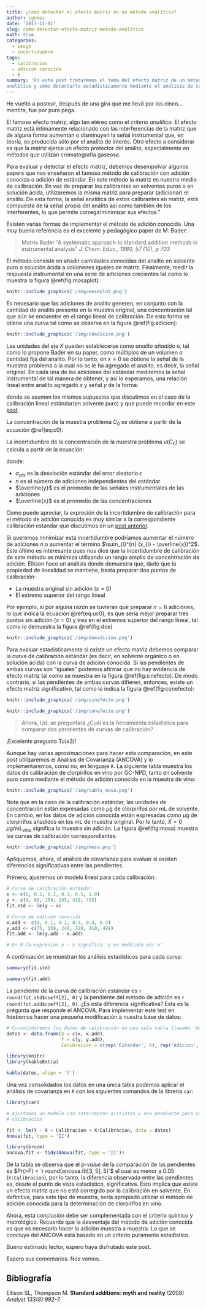```yaml
---
title: ¿Cómo detectar el efecto matriz en un método analítico?
author: cgomez
date: '2017-11-01'
slug: como-detectar-efecto-matriz-metodo-analitico
math: true
categories:
  - sesgo
  - incertidumbre
tags:
  - calibracion
  - adicion conocida
  - R
summary: 'En este post trataremos el tema del efecto matriz de un método 
analítico y cómo detectarlo estadísticamente mediante el análisis de covarianza'
---
```




He vuelto a postear, después de una gira que me llevó por los cinco... 
mentira, fue por pura pega.

El famoso efecto matriz, algo tan etéreo como el _criterio analítico_.
El efecto matriz está íntimamente relacionado con las interferencias de la 
matriz que de alguna forma aumentan o disminuyen la señal instrumental que, 
en teoría, es producida sólo por el analito de interés. Otro efecto a considerar
es que la matriz ejerce un efecto protector del analito, especialmente en
métodos que utilizan cromatografía gaseosa.


Para evaluar y detectar el efecto matriz, debemos desempolvar algunos papers
que nos enseñaron el famoso método de calibración con adición conocida o 
adición de estándar. En este método la matriz es nuestro 
medio de calibración. En vez de preparar los calibrantes en solventes puros o 
en solución ácida, utilizaremos la misma matriz para preparar (adicionar) 
el analito. De esta forma, la señal analítica de estos calibrantes en matriz, está 
compuesta de la señal propia del analito así como también de los
interferentes, lo que permite corregir/minimizar sus efectos."

Existen varias formas de implementar el método de adición conocida. Una muy
buena referencia es el excelente y pedagógico paper de M. Bader:

> Morris Bader "A systematic approach to standard addition methods in 
instrumental analysis" _J. Chem. Educ., 1980, 57 (10), p 703_

El método consiste en añadir cantidades conocidas del analito en solvente 
puro o solución ácida a volúmenes iguales de matriz. Finalmente, medir la respuesta 
instrumental en una serie de
adiciones crecientes tal como lo muestra la figura \@ref(fig:mosaplot):

```r

knitr::include_graphics('/img/mosaplot.png')

```



Es necesario que las adiciones de analito generen, en 
conjunto con la cantidad de analito presente en la muestra original, 
una concentración
tal que aún se encuentre en el rango lineal de calibración. De esta forma
se otiene una curva tal como se observa en la figura \@ref(fig:adicion):

```r
knitr::include_graphics('/img/c0adicion.png')
```

Las unidades del eje $X$ pueden establecerse como _analito añadido_ o, 
tal como lo propone Bader en su paper, como múltiplos de un volumen
o cantidad fija del analito. Por lo tanto, en $x = 0$ se obtiene la 
señal de la muestra problema a la cual no se le ha agregado el 
analito, es decir, la señal original. En cada una de las adiciones
del estándar mediremos la señal instrumental de tal manera de 
obtener, y así lo esperamos, una relación lineal entre analito 
agregado $x$ y señal $y$ de la forma:

\begin{equation}
  y = \beta_{0} + \beta_{1}x + \epsilon
    (\#eq:calib)
\end{equation}

donde se asumen los mismos supuestos que discutimos en el caso de la
calibración lineal estándar(en solvente puro) y que puede recordar en este 
[post](https://www.analytical.cl/post/como-demuestro-que-mi-curva-de-calibracion-es-lineal/).

La concentración de la muestra problema $C_{0}$ se obtiene a partir de la 
ecuación \@ref(eq:c0):

\begin{equation}
  C_{0} = \frac{\beta_{0}}{\beta_{1}}
  (\#eq:c0)
\end{equation}
  

La incertidumbre de la concentración de la muestra problema $u(C_{0})$ se 
calcula a partir de la ecuación:


\begin{equation}
  u(C_{0}) = \frac{\sigma_{y/x}}{\beta_{1}}
  \sqrt{\frac{1}{n} + \frac{\overline{y}^2}
  {\beta_{1}\sum_{i}^{n} (x_{i} - \overline{x})^2}}
    (\#eq:uc0)
\end{equation}

donde:

- $\sigma_{y/x}$ es la desviación estándar del error aleatorio $\epsilon$
- $n$ es el número de adiciones independientes del estándar
- $\overline{y}$ es el promedio de las señales instrumentales de las adiciones
- $\overline{x}$ es el promedio de las concentraciones 


Como puede apreciar, la expresión de la incertidumbre de calibración para el 
método de adición conocida es muy
similar a la correspondiente calibración estandar que discutimos en un 
[post anterior](https://www.analytical.cl/post/como-calcular-la-incertidumbre-de-una-curva-de-calibracion/).

Si queremos minimizar esta incertidumbre podríamos aumentar el número de 
adiciones $n$ o aumentar el término $\sum_{i}^{n} (x_{i} - \overline{x})^2$. 
Este último es interesante pues nos dice que la incertidumbre de calibración 
de este método se minimiza utilizando un rango amplio de concentración de
adición. Ellison hace un análisis donde demuestra que, dado que la propiedad
de linealidad se mantiene, basta preparar dos puntos de calibración:

- La muestra original sin adición ($x = 0$)
- El extremo superior del rango lineal

Por ejemplo, si por alguna razón se tuvieran que preparar $n = 6$ adiciones, lo
que indica la ecuación \@ref(eq:uc0), es que sería mejor preparar tres puntos
sin adición ($x = 0$) y tres en el extremos superior del rango lineal, tal 
como lo demuestra la figura \@ref(fig:doe)

```r

knitr::include_graphics('/img/doeadicion.png')


```

Para evaluar estadísticamente si existe un efecto matriz debemos 
comparar la curva de calibración estándar (es decir, en solvente orgánico o en
solución ácida) con la curva de adición conocida. Si las pendientes de ambas
curvas son "iguales" podemos afirmar que no hay evidencia de efecto matriz tal
como se muestra en la figura \@ref(fig:sinefecto). De modo contrario, si las 
pendientes de ambas curvas difieren, entonces, existe un efecto matriz
significativo, tal como lo indica la figura \@ref(fig:conefecto):

```r
knitr::include_graphics('/img/sinefecto.png')
```

```r
knitr::include_graphics('/img/conefecto.png')
```

> Ahora, Ud. se preguntará ¿Cuál es la herramienta estadística para comparar dos
> pendientes de curvas de calibración? 

¡Excelente pregunta Tu(x3)!

Aunque hay varias aproximaciones para hacer esta comparación, en este post
utilizaremos el Análisis de Covarianza (ANCOVA) y lo implementaremos, como no, en lenguaje `R`. La siguiente tabla muestra los datos de calibración de clorpirifos
en vino por GC-NPD, tanto en solvente puro como mediante el método de adición
conocida en la muestra de vino:

```r
knitr::include_graphics('/img/tabla_mosa.png')
```

Note que en la caso de la calibración estándar, las unidades de
concentración están expresadas como $\mu$g de clorpirifos por mL de solvente. 
En cambio, en los datos de adición conocida están expresadas como $\mu$g de 
clorpirifos añadidos en los mL de muestra original. Por lo tanto, 
$X = 0\, \mu\text{g}/\text{mL}_{\text{vino}}$ significa la muestra sin adición.
La figura \@ref(fig:mosa) muestra las curvas de calibración correspondientes.

```r
knitr::include_graphics('/img/mosa.png')
```

Apliquemos, ahora, el análisis de covarianza para evaluar si existen
diferencias significativas entre las pendientes. 

Primero, ajustemos un modelo lineal para cada calibración:

```r

# Curva de calibración estándar
x <- c(0, 0.1, 0.2, 0.3, 0.5, 1.0)
y <- c(0, 80, 159, 245, 410, 795)
fit.std <- lm(y ~ x)

# Curva de adición conocida
x.add <- c(0, 0.1, 0.2, 0.3, 0.4, 0.5)
y.add <- c(75, 159, 240, 328, 410, 498)
fit.add <- lm(y.add ~ x.add)

# En R la expresión y ~ x significa 'y es modelado por x'

```

A continuación se muestran los análisis estadísticos para cada
curva:

```r
summary(fit.std)
```

```r
summary(fit.add)
```


La pendiente de la curva de calibración estándar es `r round(fit.std$coeff[2], 0)`
y la pendiente del método de adición es `r round(fit.add$coeff[2], 0)`. 
¿Es esta diferencia significativa? Esta es la pregunta que responde el ANCOVA. Para implementar este test en `R`debemos hacer una pequeña
modificación a nuestra base de datos:

```r

# Consolidaremos los datos de calibración en una sola tabla llamada 'datos'
datos <- data.frame(X = c(x, x.add), 
                    Y = c(y, y.add), 
                    Calibracion = c(rep('Estandar', 6), rep('Adicion', 6)))

```

```r
library(knitr)
library(kableExtra)

kable(datos, align = 'l')
```


Una vez consolidados los datos en una única tabla podemos aplicar el 
análisis de covarianza en `R` con los siguientes comandos de la librería
`car`:

```r
library(car)

# Ajustamos un modelo con interceptos distintos y una pendiente para cada
# calibración

fit <- lm(Y ~ X + Calibracion + X:Calibracion, data = datos)
Anova(fit, type = 'II')

```

```r
library(broom)
ancova.fit <- tidy(Anova(fit, type = 'II'))
```


De la tabla se observa que el _p-value_ de la comparación de las pendientes
es $Pr(>F) = `r round(ancova.fit[3, 5], 5)`$ el cual es menor
a 0.05 (`X:Calibracion`), por lo tanto, la diferencia observada entre las pendientes es, desde el punto de vista estadístico, significativa.
Esto implica que existe un efecto matriz que no está corregido por la 
calibración en solvente. En definitiva, para este tipo de muestra, 
sería apropiado
utilizar el método de adición conocida para la determinación de clorpirifos 
en vino.

Ahora, esta conclusión debe ser complementada con el criterio químico y 
metrológico. Recuerde que la desventaja del método de adición conocida
es que es necesario hacer la adición muestra a muestra.  Lo que se concluye
del ANCOVA está basado en un criterio puramente estadístico.

Bueno estimado lector, espero haya disfrutado este post.

Espero sus comentarios. Nos vemos.

## Bibliografía

Ellison SL, Thompson M. **Standard additions: myth and reality**
(2008) _Analyst 133(8):992-7._













